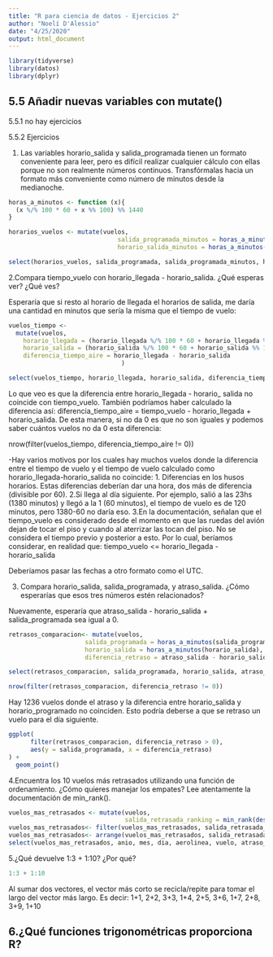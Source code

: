 ```yaml
---
title: "R para ciencia de datos - Ejercicios 2"
author: "Noelí D'Alessio"
date: "4/25/2020"
output: html_document
---
```

```r
library(tidyverse)
library(datos)
library(dplyr)
```

## 5.5 Añadir nuevas variables con mutate()

5.5.1 no hay ejercicios

5.5.2 Ejercicios

1. Las variables horario_salida y salida_programada tienen un formato conveniente para leer, pero es difícil realizar cualquier cálculo con ellas porque no son realmente números continuos. Transfórmalas hacia un formato más conveniente como número de minutos desde la medianoche.

```r
horas_a_minutos <- function (x){
  (x %/% 100 * 60 + x %% 100) %% 1440
}

horarios_vuelos <- mutate(vuelos, 
                              salida_programada_minutos = horas_a_minutos(salida_programada),
                              horario_salida_minutos = horas_a_minutos(horario_salida))

select(horarios_vuelos, salida_programada, salida_programada_minutos, horario_salida, horario_salida_minutos)
```

2.Compara tiempo_vuelo con horario_llegada - horario_salida. ¿Qué esperas ver? ¿Qué ves? 

Esperaría que si resto al horario de llegada el horarios de salida, me daría una cantidad en minutos que sería la misma que el tiempo de vuelo:

```r
vuelos_tiempo <- 
  mutate(vuelos, 
    horario_llegada = (horario_llegada %/% 100 * 60 + horario_llegada %% 100)%% 1440,
    horario_salida = (horario_salida %/% 100 * 60 + horario_salida %% 100) %% 1440,
    diferencia_tiempo_aire = horario_llegada - horario_salida
                               )

select(vuelos_tiempo, horario_llegada, horario_salida, diferencia_tiempo_aire, tiempo_vuelo)
```
Lo que veo es que la diferencia entre horario_llegada - horario_ salida no coincide con tiempo_vuelo.
También podríamos haber calculado la diferencia así:
diferencia_tiempo_aire = tiempo_vuelo - horario_llegada + horario_salida. 
De esta manera, si no da 0 es que no son iguales y podemos saber cuántos vuelos no da 0 esta diferencia:

nrow(filter(vuelos_tiempo, diferencia_tiempo_aire != 0))

-Hay varios motivos por los cuales hay muchos vuelos donde la diferencia entre el tiempo de vuelo y el tiempo de vuelo calculado como horario_llegada-horario_salida no coincide:
1. Diferencias en los husos horarios. Estas diferencias deberían dar una hora, dos más de diferencia (divisible por 60).
2.Si llega al día siguiente. Por ejemplo, salió a las 23hs (1380 minutos) y llegó a la 1 (60 minutos), el tiempo de vuelo es de 120 minutos, pero 1380-60 no daría eso. 
3.En la documentación, señalan que el tiempo_vuelo es considerado desde el momento en que las ruedas del avión dejan de tocar el piso y cuando al aterrizar las tocan del piso. No se considera el tiempo previo y posterior a esto. 
Por lo cual, beríamos considerar, en realidad que:
tiempo_vuelo <= horario_llegada - horario_salida

Deberíamos pasar las fechas a otro formato como el UTC.


3. Compara horario_salida, salida_programada, y atraso_salida. ¿Cómo esperarías que esos tres números estén relacionados?

Nuevamente, esperaría que atraso_salida - horario_salida + salida_programada sea igual a 0.

```r
retrasos_comparacion<- mutate(vuelos, 
                     salida_programada = horas_a_minutos(salida_programada),
                     horario_salida = horas_a_minutos(horario_salida),
                     diferencia_retraso = atraso_salida - horario_salida + salida_programada)

select(retrasos_comparacion, salida_programada, horario_salida, atraso_salida, diferencia_retraso)
```
```r
nrow(filter(retrasos_comparacion, diferencia_retraso != 0))
```

Hay 1236 vuelos donde el atraso y la diferencia entre horario_salida y horario_programado no coinciden. Esto podría deberse a que se retraso un vuelo para el día siguiente.

```r
ggplot(
      filter(retrasos_comparacion, diferencia_retraso > 0),
      aes(y = salida_programada, x = diferencia_retraso)
) +
  geom_point()
```
4.Encuentra los 10 vuelos más retrasados utilizando una función de ordenamiento. ¿Cómo quieres manejar los empates? Lee atentamente la documentación de min_rank().

```r
vuelos_mas_retrasados <- mutate(vuelos, 
                                salida_retrasada_ranking = min_rank(desc(atraso_salida)))
vuelos_mas_retrasados<- filter(vuelos_mas_retrasados, salida_retrasada_ranking <11)
vuelos_mas_retrasados<- arrange(vuelos_mas_retrasados, salida_retrasada_ranking)
select(vuelos_mas_retrasados, anio, mes, dia, aerolinea, vuelo, atraso_salida, salida_retrasada_ranking)
```
5.¿Qué devuelve 1:3 + 1:10? ¿Por qué?
```r
1:3 + 1:10
```
Al sumar dos vectores, el vector más corto se recicla/repite para tomar el largo del vector más largo.
Es decir: 1+1, 2+2, 3+3, 1+4, 2+5, 3+6, 1+7, 2+8, 3+9, 1+10 

6.¿Qué funciones trigonométricas proporciona R?
-








